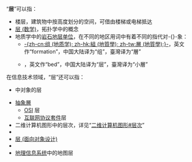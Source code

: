 {{NoteTA|G1=IT}}

“'''层'''”可以指：
* 楼层，建筑物中按高度划分的空间，可借由楼梯或电梯抵达
* [[层_(数学)|层 (数学)]]，拓扑学中的概念
* 地质学中的[[岩石地层单位|岩石地层单位]]，在不同的地区用词中有着不同的指代对-{}-象：
** [[组_(地质学)|-{zh-cn:组 (地质学); zh-hk:組 (地質學); zh-tw:層 (地質學);}-]]，英文作“formation”，中国大陆译为“组”，臺灣译为“層”
** {{le|小層 (地質學)|Bed (geology)|-{zh-cn:层 (地质学); zh-hk:層 (地質學); zh-tw:小層 (地質學);}-}}，英文作“bed”，中国大陆译为“层”，臺灣译为“小層”

在信息技术领域，“层”还可以指：
* {{le|CAD标准|CAD standards|CAD}} 中对象的层
* [[抽象層|抽象層]]
** [[OSI模型|OSI]] 层
** [[TCP/IP协议族|互联网协议套件]]层
* 二维计算机图形中的层次，详见“[[二维计算机图形#层次|二维计算机图形#层次]]”
* {{le|层 (数字图像编辑)|Layers (digital image editing)}}
* [[层_(面向对象设计)|层 (面向对象设计)]]
* {{le|层元素|Layer element}}
* [[地理信息系统|地理信息系统]]中的地图层

{{Disambiguation|Cat=一字消歧义}}